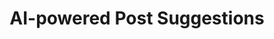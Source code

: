 ---
title: "AI-powered Post Suggestions"
description: "Description of your new file."
icon: "crystal-ball"
---